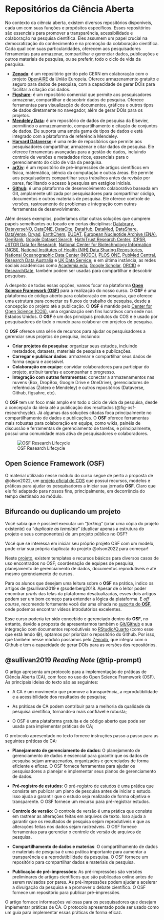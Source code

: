 # Repositórios da Ciência Aberta {#sec-osf}

No contexto da ciência aberta, existem diversos repositórios disponíveis, cada um com suas funções e propósitos específicos. Esses repositórios são essenciais para promover a transparência, acessibilidade e colaboração na pesquisa científica. Eles assumem um papel crucial na democratização do conhecimento e na promoção da colaboração científica. Cada qual com suas particularidades, oferecem aos pesquisadores ferramentas para armazenar, compartilhar e gerenciar dados, publicações e outros materiais de pesquisa, ou se preferir, todo o ciclo de vida da pesquisa.

-   [**Zenodo**](www.zenodo.org): é um repositório gerido pelo CERN em colaboração com o projeto [OpenAIRE](https://www.openaire.eu/) da União Europeia. Oferece armazenamento gratuito e seguro para dados de pesquisa, com a capacidade de gerar DOIs para facilitar a citação dos dados.
-   [**Figshare**](www.figshare.com): é um repositório comercial que permite aos pesquisadores armazenar, compartilhar e descobrir dados de pesquisa. Oferece ferramentas para visualização de documentos, gráficos e outros tipos de dados diretamente no navegador, além de gerar DOIs para os projetos.
-   [**Mendeley Data**](data.mendeley.com): é um repositório de dados de pesquisa da Elsevier, permitindo o armazenamento, compartilhamento e citação de conjuntos de dados. Ele suporta uma ampla gama de tipos de dados e está integrado com a plataforma de referência Mendeley.
-   [**Harvard Dataverse**](dataverse.harvard.edu): é uma rede de repositórios que permite aos pesquisadores compartilhar, armazenar e citar dados de pesquisa. Ele oferece ferramentas avançadas para a gestão de dados, incluindo controle de versões e metadados ricos, essenciais para o gerenciamento do ciclo de vida da pesquisa.
-   [**arXiv**](arxiv.org): é um repositório de pré-impressões de artigos científicos em física, matemática, ciência da computação e outras áreas. Ele permite aos pesquisadores compartilhar seus trabalhos antes da revisão por pares, facilitando o acesso à pesquisa em estágios iniciais.
-   [**Github**](github.com): é uma plataforma de desenvolvimento colaborativo baseada em Git, amplamente utilizada por pesquisadores para compartilhar código, documentos e outros materiais de pesquisa. Ele oferece controle de versões, rastreamento de problemas e integração com outras ferramentas de desenvolvimento.

Além desses exemplos, poderíamos citar outras soluções que cumprem papeis semelhantes ou focado em certas disciplinas: [Databrary](databrary.org), [DataverseNO](dataverse.no), [DataONE](dataone.org), [DataCite](datacite.org), [DataHub](datahub.io), [DataMed](datamed.org), [DataShare](datashare.is.ed.ac.uk), [DataVerse](dataverse.org), [Dryad](datadryad.org), [EarthChem](earthchem.org), [EUDAT](eudat.eu), [European Nucleotide Archive (ENA)](www.ebi.ac.uk/ena/browser/home), [GenBank](ncbi.nlm.nih.gov/genbank), [Google Dataset Search](datasetsearch.research.google.com), [HathiTrust Research Center](hathitrust.org), [ICPSR](icpsr.umich.edu), [JSTOR Data for Research](jstor.org), [National Center for Biotechnology Information (NCBI)](ncbi.nlm.nih.gov), [National Institutes of Health (NIH) Data Sharing Repositories](nih.gov), [National Oceanographic Data Center (NODC)](data.noaa.gov), [PLOS ONE](plos.org), [PubMed Central](ncbi.nlm.nih.gov/pmc), [Research Data Australia](researchdata.ands.org.au) e [UK Data Service](ukdataservice.ac.uk); e em última instância, as redes sociais acadêmicas como [Academia.edu](academia.edu), [Google Scholar](scholar.google.com), [ORCID](orcid.org) e [ResearchGate](researchgate.net), também podem ser usadas para compartilhar e descobrir pesquisas.

A despeito de todas essas opções, vamos focar na plataforma [**Open Science Framework (OSF)**](https://osf.io/) para a realização do nosso curso. O **OSF** é uma plataforma de código aberto para colaboração em pesquisa, que oferece uma estrutura para conectar os fluxos de trabalho de pesquisa, desde a concepção do projeto até a publicação. O **OSF** é mantido pelo [Center for Open Science (COS)](https://www.cos.io/), uma organização sem fins lucrativos com sede nos Estados Unidos. O **OSF** é um dos principais produtos do COS e é usado por pesquisadores de todo o mundo para colaborar em projetos de pesquisa.

O **OSF** oferece uma série de recursos para ajudar os pesquisadores a gerenciar seus projetos de pesquisa, incluindo:

-   **Criar projetos de pesquisa**: organizar seus estudos, incluindo metadados, datasets, materiais de pesquisa e publicações.
-   **Carregar e publicar dados**: armazenar e compartilhar seus dados de forma segura e acessível.
-   **Colaboração em equipe**: convidar colaboradores para participar do projeto, atribuir tarefas e acompanhar o progresso.
-   **Integração com outras ferramentas**: conectar a armazenamentos nas nuvens (Box, DropBox, Google Drive e OneDrive), gerenciadores de referências (Zotero e Mendeley) e outros repositórios (Dataverse, Github, figsahre, etc).

O **OSF** tem um foco mais amplo em todo o ciclo de vida da pesquisa, desde a concepção da ideia até a publicação dos resultados (@fig-osf-researchcycle). Já algumas das soluções citadas foca principalmente no compartilhamento de dados e publicações. O **OSF** oferece ferramentas mais robustas para colaboração em equipe, como wikis, painéis de discussão e ferramentas de gerenciamento de tarefas, e principalmente, possui uma comunidade mais ativa de pesquisadores e colaboradores.

![OSF Research Lifecycle](img/osf-researchcycle.png){#fig-osf-researchcycle fig-align="left"}

## Open Science Framework (OSF)

O material utilizado nesse módulo do curso segue de perto a proposta de @olson2022, um [projeto oficial do COS](https://osf.io/yaqe8/) que possui recursos, modelos e práticas para ajudar os pesquisadores a iniciar sua jornada **OSF**. Claro que ele foi adaptado para nossos fins, principalmente, em decorrência do tempo destinado ao módulo.

::: {.callout-tip collapse="true"}
## Bifurcando ou duplicando um projeto

Você sabia que é possível executar um "*forking*" (criar uma cópia do projeto existente) ou "*duplicate as template*" (duplicar apenas a estrutura do projeto e seus componentes) de um projeto público no OSF?

Você que se interessa em iniciar seu próprio projeto OSF com um modelo, pode criar sua própria duplicata do projeto @olson2022 para começar!

Neste [projeto](https://osf.io/yaqe8/), existem templates e recursos básicos para diversos casos de uso encontrados no OSF; coordenação de equipes de pesquisa, planejamento de gerenciamento de dados, documentos reprodutíveis e até mesmo gerenciamento de cursos.
:::

Para os alunos que desejam uma leitura sobre o **OSF** na prática, indico os artigos de @sullivan2019 e @soderberg2018. Apesar de o leitor poder encontrar *prints* das telas da plataforma desatualizadas, esses dois artigos podem ser um bom começo para entender a lógica da plataforma. E *off course*, recomendo fortemente você dar uma olhada no [suporte do **OSF**](https://help.osf.io/article/342-getting-started-on-the-osf), onde podemos encontrar vídeos introdutórios excelentes.

Esse curso poderia ter sido concebido e gerenciado dentro do **OSF**, no entanto, devido a proposta de apresentarmos também o [Git/Github](https://phdpablo.github.io/curso-open-science/05-git.html) e sua integração com documentos reprodutíveis no [RStudio/Quarto](https://phdpablo.github.io/curso-open-science/06-quarto.html) (como esse que está lendo 😁), optamos por priorizar o repositório do Github. Por isso, que também nesse módulo passamos pelo [Zenodo](https://phdpablo.github.io/curso-open-science/00-prework.html#sec-zenodoprework), que integra com o Github e tem a capacidade de gerar DOIs para as versões dos repositórios.

::: {.callout-note collapse="true"}
## @sullivan2019 *Reading Note* (@tip-prompt)

O artigo apresenta um protocolo para a implementação de práticas de Ciência Aberta (CA), com foco no uso do Open Science Framework (OSF). As principais ideias do texto são as seguintes:

-   A CA é um movimento que promove a transparência, a reprodutibilidade e a acessibilidade dos resultados de pesquisa;

-   As práticas de CA podem contribuir para a melhoria da qualidade da pesquisa científica, tornando-a mais confiável e robusta;

-   O OSF é uma plataforma gratuita e de código aberto que pode ser usada para implementar práticas de CA;

O protocolo apresentado no texto fornece instruções passo a passo para as seguintes práticas de CA:

-   **Planejamento de gerenciamento de dados**: O planejamento de gerenciamento de dados é essencial para garantir que os dados de pesquisa sejam armazenados, organizados e gerenciados de forma eficiente e eficaz. O OSF fornece ferramentas para ajudar os pesquisadores a planejar e implementar seus planos de gerenciamento de dados.

-   **Pré-registro de estudos**: O pré-registro de estudos é uma prática que consiste em publicar um plano de pesquisa antes de iniciar o estudo. Isso ajuda a garantir que o estudo seja realizado de forma objetiva e transparente. O OSF fornece um recurso para pré-registrar estudos.

-   **Controle de versão**: O controle de versão é uma prática que consiste em rastrear as alterações feitas em arquivos de texto. Isso ajuda a garantir que os resultados de pesquisa sejam reprodutíveis e que as alterações feitas nos dados sejam rastreáveis. O OSF fornece ferramentas para gerenciar o controle de versão de arquivos de pesquisa.

-   **Compartilhamento de dados e materias**: O compartilhamento de dados e materiais de pesquisa é uma prática importante para aumentar a transparência e a reprodutibilidade da pesquisa. O OSF fornece um repositório para compartilhar dados e materiais de pesquisa.

-   **Publicação de pré-impressões**: As pré-impressões são versões preliminares de artigos científicos que são publicadas online antes de serem revisados por pares. As pré-impressões podem ajudar a acelerar a divulgação da pesquisa e a promover o debate científico. O OSF fornece um repositório para publicar pré-impressões.

O artigo fornece informações valiosas para os pesquisadores que desejam implementar práticas de CA. O protocolo apresentado pode ser usado como um guia para implementar essas práticas de forma eficaz.
:::
